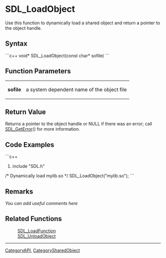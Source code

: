 <!-- pragma section-numbers off -->
<!-- pragma disable-camelcase -->

= SDL_LoadObject =
Use this function to dynamically load a shared object and return a pointer to the object handle.


== Syntax ==
```c++
void* SDL_LoadObject(const char* sofile)
```

== Function Parameters ==
{|
|'''sofile'''
|a system dependent name of the object file
|}

== Return Value ==
Returns a pointer to the object handle or NULL if there was an error; call [[SDL_GetError]]() for more information.

== Code Examples ==
```c++
#include "SDL.h"

/* Dynamically load mylib.so */
SDL_LoadObject("mylib.so");
```

== Remarks ==
''You can add useful comments here''

== Related Functions ==
:[[SDL_LoadFunction]]
:[[SDL_UnloadObject]]

----
[[CategoryAPI]], [[CategorySharedObject]]
